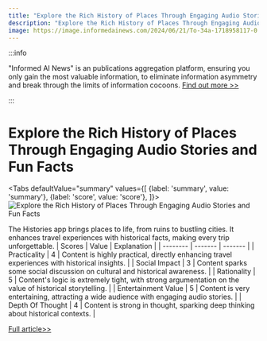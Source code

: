 ```yaml
---
title: "Explore the Rich History of Places Through Engaging Audio Stories and Fun Facts"
description: "Explore the Rich History of Places Through Engaging Audio Stories and Fun Facts"
image: https://image.informedainews.com/2024/06/21/To-34a-1718958117-0.jpg
---
```



:::info

"Informed AI News" is an publications aggregation platform, ensuring you only gain the most valuable information, to eliminate information asymmetry and break through the limits of information cocoons.  [Find out more >>](/)

:::

# Explore the Rich History of Places Through Engaging Audio Stories and Fun Facts


<Tabs
	defaultValue="summary"
	values={[
	{label: 'summary', value: 'summary'},
	{label: 'score', value: 'score'},
]}>
<TabItem value="summary">
<img
  src="https://image.informedainews.com/2024/06/21/To-34a-1718958117-0.jpg"
  alt="Explore the Rich History of Places Through Engaging Audio Stories and Fun Facts"
/>



The Histories app brings places to life, from ruins to bustling cities. It enhances travel experiences with historical facts, making every trip unforgettable.
</TabItem>
<TabItem value="score">
	| Scores     | Value   | Explanation |
	| -------- | ------- | ------- |
	| Practicality  | 4    | Content is highly practical, directly enhancing travel experiences with historical insights.    |
	| Social Impact | 3     | Content sparks some social discussion on cultural and historical awareness.    |
	| Rationality    | 5    | Content's logic is extremely tight, with strong argumentation on the value of historical storytelling.    |
	| Entertainment Value    | 5    | Content is very entertaining, attracting a wide audience with engaging audio stories.    |
	| Depth Of Thought    | 4    | Content is strong in thought, sparking deep thinking about historical contexts.    |
</TabItem>
</Tabs>

[Full article>>](https://www.producthunt.com/posts/histories)
